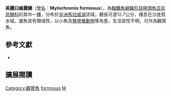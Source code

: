 {{Speciesbox
| name = 美麗臼齒麗鯛
| status = LC
| status_system= IUCN3.1
| image = 
| image_width = 260px
| image_caption = 
| genus = Mylochromis
| species = formosus
| authority = [[Trewavas|Trewavas]], 1935
| synonyms = *''Haplochromis formosus''<br /><small>Trewavas, 1935</small>
*''Cyrtocara formosa''<br /><small>Trewavas, 1935</small>
*''Maravichromis formosus''<br /><small>Trewavas, 1935</small>
}}
'''美麗臼齒麗鯛'''（[[學名|學名]]：'''Mylochromis formosus'''），為[[輻鰭魚綱|輻鰭魚綱]][[鱸形目|鱸形目]][[隆頭魚亞目|隆頭魚亞目]][[慈鯛科|慈鯛科]]的其中一[[種|種]]，分布於[[非洲|非洲]][[馬拉威湖|馬拉威湖]]流域，體長可達12.7公分，棲息在沙底質水域，雄魚具有領域性，以小魚及[[無脊椎動物|無脊椎動物]]等為食，生活習性不明，可作為觀賞魚。

== 參考文獻 ==
*{{FishBase_species|genus=Mylochromis|species=formosus|year=2013|month=3}}

== 擴展閱讀 ==
{{refbegin}}
{{wikispecies-inline|Mylochromis formosus|美麗臼齒麗鯛}}
{{refend}}
{{Taxonbar|from=Q5260940}}

[[Category:觀賞魚|Category:觀賞魚]]
[[Category:臼齒麗鯛屬|formosus]]
[[Category:1935年描述的魚類|M]]

{{鱸形目小作品}}